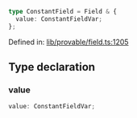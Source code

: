 ```ts
type ConstantField = Field & {
  value: ConstantFieldVar;
};
```

Defined in: [lib/provable/field.ts:1205](https://github.com/o1-labs/o1js/blob/fca908c243ee8e908efacaf73a882d48759e675a/src/lib/provable/field.ts#L1205)

## Type declaration

### value

```ts
value: ConstantFieldVar;
```
